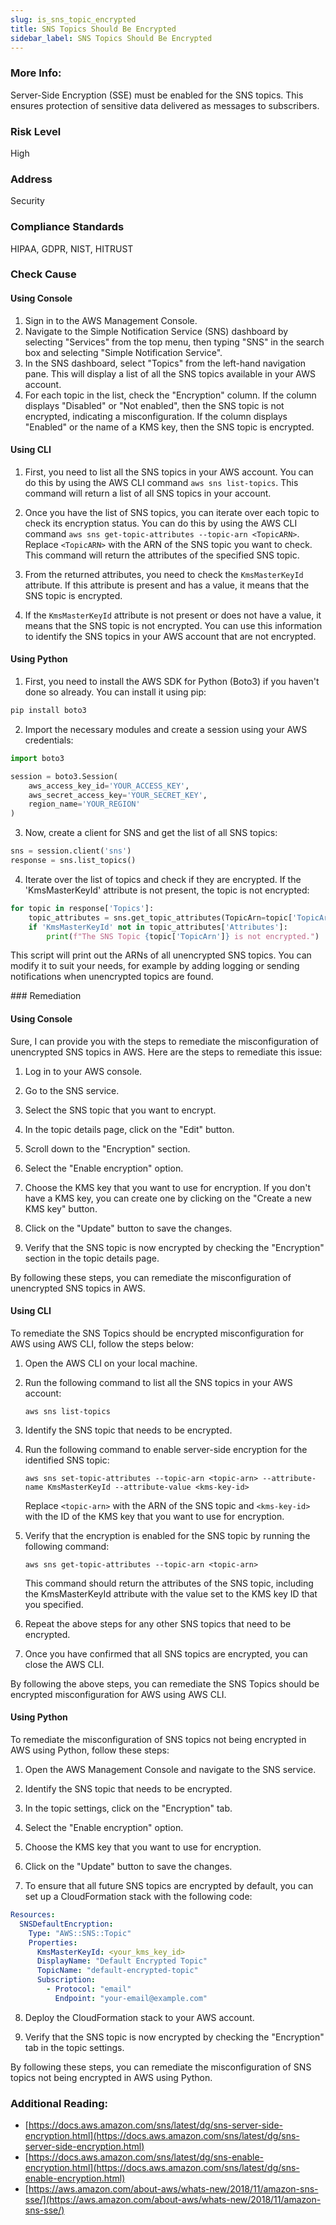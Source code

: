 ```yaml
---
slug: is_sns_topic_encrypted
title: SNS Topics Should Be Encrypted
sidebar_label: SNS Topics Should Be Encrypted
---
```


### More Info:

Server-Side Encryption (SSE) must be enabled for the SNS topics. This ensures protection of sensitive data delivered as messages to subscribers.

### Risk Level

High

### Address

Security

### Compliance Standards

HIPAA, GDPR, NIST, HITRUST



<Tabs><Tab title='Cause'>
### Check Cause

#### Using Console

1. Sign in to the AWS Management Console.
2. Navigate to the Simple Notification Service (SNS) dashboard by selecting "Services" from the top menu, then typing "SNS" in the search box and selecting "Simple Notification Service".
3. In the SNS dashboard, select "Topics" from the left-hand navigation pane. This will display a list of all the SNS topics available in your AWS account.
4. For each topic in the list, check the "Encryption" column. If the column displays "Disabled" or "Not enabled", then the SNS topic is not encrypted, indicating a misconfiguration. If the column displays "Enabled" or the name of a KMS key, then the SNS topic is encrypted.

#### Using CLI

1. First, you need to list all the SNS topics in your AWS account. You can do this by using the AWS CLI command `aws sns list-topics`. This command will return a list of all SNS topics in your account.

2. Once you have the list of SNS topics, you can iterate over each topic to check its encryption status. You can do this by using the AWS CLI command `aws sns get-topic-attributes --topic-arn <TopicARN>`. Replace `<TopicARN>` with the ARN of the SNS topic you want to check. This command will return the attributes of the specified SNS topic.

3. From the returned attributes, you need to check the `KmsMasterKeyId` attribute. If this attribute is present and has a value, it means that the SNS topic is encrypted.

4. If the `KmsMasterKeyId` attribute is not present or does not have a value, it means that the SNS topic is not encrypted. You can use this information to identify the SNS topics in your AWS account that are not encrypted.

#### Using Python

1. First, you need to install the AWS SDK for Python (Boto3) if you haven't done so already. You can install it using pip:

```python
pip install boto3
```

2. Import the necessary modules and create a session using your AWS credentials:

```python
import boto3

session = boto3.Session(
    aws_access_key_id='YOUR_ACCESS_KEY',
    aws_secret_access_key='YOUR_SECRET_KEY',
    region_name='YOUR_REGION'
)
```

3. Now, create a client for SNS and get the list of all SNS topics:

```python
sns = session.client('sns')
response = sns.list_topics()
```

4. Iterate over the list of topics and check if they are encrypted. If the 'KmsMasterKeyId' attribute is not present, the topic is not encrypted:

```python
for topic in response['Topics']:
    topic_attributes = sns.get_topic_attributes(TopicArn=topic['TopicArn'])
    if 'KmsMasterKeyId' not in topic_attributes['Attributes']:
        print(f"The SNS Topic {topic['TopicArn']} is not encrypted.")
```

This script will print out the ARNs of all unencrypted SNS topics. You can modify it to suit your needs, for example by adding logging or sending notifications when unencrypted topics are found.

</Tab>


<Tab title='Remediation'>
### Remediation

#### Using Console

Sure, I can provide you with the steps to remediate the misconfiguration of unencrypted SNS topics in AWS. Here are the steps to remediate this issue:

1. Log in to your AWS console.

2. Go to the SNS service.

3. Select the SNS topic that you want to encrypt.

4. In the topic details page, click on the "Edit" button.

5. Scroll down to the "Encryption" section.

6. Select the "Enable encryption" option.

7. Choose the KMS key that you want to use for encryption. If you don't have a KMS key, you can create one by clicking on the "Create a new KMS key" button.

8. Click on the "Update" button to save the changes.

9. Verify that the SNS topic is now encrypted by checking the "Encryption" section in the topic details page.

By following these steps, you can remediate the misconfiguration of unencrypted SNS topics in AWS.

#### Using CLI

To remediate the SNS Topics should be encrypted misconfiguration for AWS using AWS CLI, follow the steps below:

1. Open the AWS CLI on your local machine.

2. Run the following command to list all the SNS topics in your AWS account:

   ```
   aws sns list-topics
   ```

3. Identify the SNS topic that needs to be encrypted.

4. Run the following command to enable server-side encryption for the identified SNS topic:

   ```
   aws sns set-topic-attributes --topic-arn <topic-arn> --attribute-name KmsMasterKeyId --attribute-value <kms-key-id>
   ```

   Replace `<topic-arn>` with the ARN of the SNS topic and `<kms-key-id>` with the ID of the KMS key that you want to use for encryption.

5. Verify that the encryption is enabled for the SNS topic by running the following command:

   ```
   aws sns get-topic-attributes --topic-arn <topic-arn>
   ```

   This command should return the attributes of the SNS topic, including the KmsMasterKeyId attribute with the value set to the KMS key ID that you specified.

6. Repeat the above steps for any other SNS topics that need to be encrypted.

7. Once you have confirmed that all SNS topics are encrypted, you can close the AWS CLI.

By following the above steps, you can remediate the SNS Topics should be encrypted misconfiguration for AWS using AWS CLI.

#### Using Python

To remediate the misconfiguration of SNS topics not being encrypted in AWS using Python, follow these steps:

1. Open the AWS Management Console and navigate to the SNS service.

2. Identify the SNS topic that needs to be encrypted.

3. In the topic settings, click on the "Encryption" tab.

4. Select the "Enable encryption" option.

5. Choose the KMS key that you want to use for encryption. 

6. Click on the "Update" button to save the changes.

7. To ensure that all future SNS topics are encrypted by default, you can set up a CloudFormation stack with the following code:

```yaml
Resources:
  SNSDefaultEncryption:
    Type: "AWS::SNS::Topic"
    Properties:
      KmsMasterKeyId: <your_kms_key_id>
      DisplayName: "Default Encrypted Topic"
      TopicName: "default-encrypted-topic"
      Subscription:
        - Protocol: "email"
          Endpoint: "your-email@example.com"
```

8. Deploy the CloudFormation stack to your AWS account.

9. Verify that the SNS topic is now encrypted by checking the "Encryption" tab in the topic settings.

By following these steps, you can remediate the misconfiguration of SNS topics not being encrypted in AWS using Python.

### Additional Reading:

- [https://docs.aws.amazon.com/sns/latest/dg/sns-server-side-encryption.html](https://docs.aws.amazon.com/sns/latest/dg/sns-server-side-encryption.html) 
- [https://docs.aws.amazon.com/sns/latest/dg/sns-enable-encryption.html](https://docs.aws.amazon.com/sns/latest/dg/sns-enable-encryption.html) 
- [https://aws.amazon.com/about-aws/whats-new/2018/11/amazon-sns-sse/](https://aws.amazon.com/about-aws/whats-new/2018/11/amazon-sns-sse/) 


</Tab>
</Tabs>